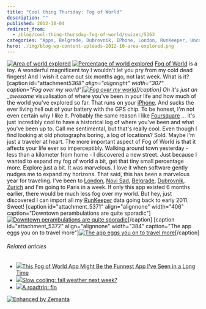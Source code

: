 ```yaml
---
title: "Cool thing Thursday: Fog of World"
description: ""
published: 2012-10-04
redirect_from:
  - /blog/cool-thing-thursday-fog-of-world/swizec/5363
categories: "Apps, Belgrade, Dubrovnik, IPhone, London, RunKeeper, Uncategorized, Zurich"
hero: ./img/blog-wp-content-uploads-2012-10-area-explored.png
---
```


[![Area of world explored](http://swizec.com/blog/wp-content/uploads/2012/10/area-explored.png "Area of world explored")](./img/blog-wp-content-uploads-2012-10-area-explored.png) [![Percentage of world explored](http://swizec.com/blog/wp-content/uploads/2012/10/percentage-explored.png "Percentage of world explored")](./img/blog-wp-content-uploads-2012-10-percentage-explored.png) [Fog of World](http://fogofworld.com) is a toy. A wonderful magnificent toy I wouldn't let you pry from my cold dead fingers! And I wish it came out six months ago, not last week. What is it? \[caption id="attachment*5368" align="alignright" width="307" caption="Fog over my world"][![Fog over my world](http://swizec.com/blog/wp-content/uploads/2012/10/ljubljana-fog.png "Fog over my world")](./img/blog-wp-content-uploads-2012-10-ljubljana-fog.png)\[/caption] Oh it's just an \_awesome* visualisation of where you've been in your life and how much of the world you've explored so far. That runs on your [iPhone](http://www.apple.com/iphone "iPhone"). And sucks the ever living hell out of your battery with the GPS chip. To be honest, I'm not even certain why I like it. Probably the same reason I like [Foursquare](http://www.foursquare.com/ "Foursquare") ... it's just incredibly cool to have a historical log of where you've been and what you've been up to. Call me sentimental, but that's really cool. Even though I find looking at old photographs boring, a log of locations? Sold. Maybe I'm just a traveler at heart. The more important aspect of Fog of World is that it affects your life ever so imperceptibly. Walking around town yesterday - less than a kilometer from home - I discovered a new street. Just because I wanted to expand my fog of world a bit, get that tiny small percentage more. Explore just a bit. It was marvelous. I love it when software gently nudges me to expand my horizons. That said, this has been a marvelous year for traveling. I've been to [London](<http://maps.google.com/maps?ll=51.5072222222,-0.1275&spn=0.1,0.1&q=51.5072222222,-0.1275 (London)&t=h> "London"), [Novi Sad](<http://maps.google.com/maps?ll=45.25,19.85&spn=0.1,0.1&q=45.25,19.85 (Novi%20Sad)&t=h> "Novi Sad"), [Belgrade](<http://maps.google.com/maps?ll=44.8205555556,20.4622222222&spn=0.1,0.1&q=44.8205555556,20.4622222222 (Belgrade)&t=h> "Belgrade"), [Dubrovnik](http://whc.unesco.org/en/list/95 "Old City of Dubrovnik"), [Zurich](<http://maps.google.com/maps?ll=47.3666666667,8.55&spn=0.1,0.1&q=47.3666666667,8.55 (Zurich)&t=h> "Zurich") and I'm going to Paris in a week. If only this app existed 6 months earlier, there would be much less fog over my world. But hey, just discovered I can import all my [RunKeeper](http://www.runkeeper.com/ "RunKeeper") data going back to early 2011. Sweet! \[caption id="attachment_5371" align="alignnone" width="406" caption="Downtown perambulations are quite sporadic"][![Downtown perambulations are quite sporadic](http://swizec.com/blog/wp-content/uploads/2012/10/downtown-ljubljana-fog.png "Downtown perambulations are quite sporadic")](./img/blog-wp-content-uploads-2012-10-downtown-ljubljana-fog.png)\[/caption] \[caption id="attachment_5372" align="alignnone" width="384" caption="The app eggs you on to travel more"][![The app eggs you on to travel more](http://swizec.com/blog/wp-content/uploads/2012/10/photo-3.png "The app eggs you on to travel more")](./img/blog-wp-content-uploads-2012-10-photo-3.png)\[/caption]

###### Related articles

- [![](http://i.zemanta.com/116068823_80_80.jpg)](http://www.gizmodo.co.uk/2012/10/this-fog-of-world-app-might-be-the-funnest-app-ive-seen-in-a-long-time/)[This Fog of World App Might Be the Funnest App I've Seen in a Long Time](http://www.gizmodo.co.uk/2012/10/this-fog-of-world-app-might-be-the-funnest-app-ive-seen-in-a-long-time/)
- [![](http://i.zemanta.com/116196619_80_80.jpg)](http://www.ocregister.com/news/inland-373439-weather-highs.html)[Slow cooling; fall weather next week?](http://www.ocregister.com/news/inland-373439-weather-highs.html)
- [![](http://i.zemanta.com/104877705_80_80.jpg)](http://swizec.com/blog/a-roadtrip-fin/swizec/4972)[A roadtrip: fin](http://swizec.com/blog/a-roadtrip-fin/swizec/4972)

[![Enhanced by Zemanta](http://img.zemanta.com/zemified_e.png?x-id=2cb8658c-ea3c-4051-b034-52ef0d0481f1)](http://www.zemanta.com/?px "Enhanced by Zemanta")
